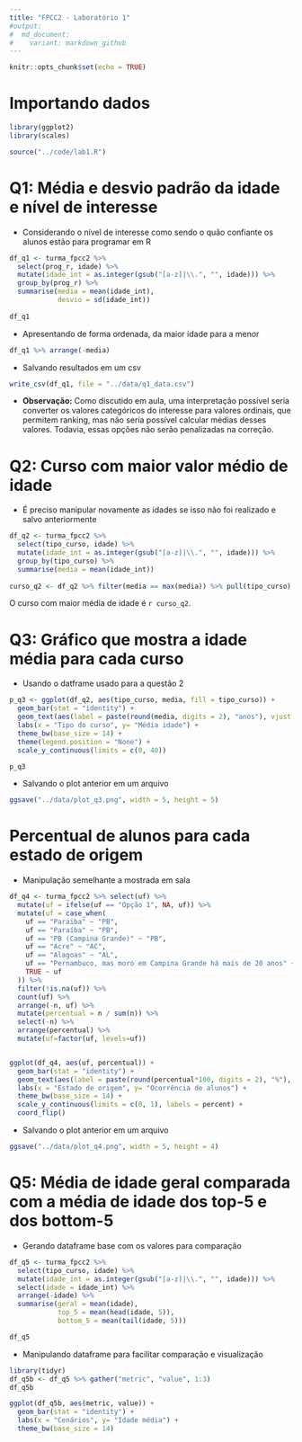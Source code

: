 ---
title: "FPCC2 - Laboratório 1"
#output:
#  md_document:
#    variant: markdown_github
---

```{r setup, include=FALSE}
knitr::opts_chunk$set(echo = TRUE)
```

# Importando dados
```{r, echo = FALSE, message=FALSE, warning=FALSE}
library(ggplot2)
library(scales)

source("../code/lab1.R")
```

# Q1: Média e desvio padrão da idade e nível de interesse

* Considerando o nível de interesse como sendo o quão confiante os alunos estão para programar em R 

```{r}
df_q1 <- turma_fpcc2 %>% 
  select(prog_r, idade) %>% 
  mutate(idade_int = as.integer(gsub("[a-z]|\\.", "", idade))) %>% 
  group_by(prog_r) %>% 
  summarise(media = mean(idade_int),
            desvio = sd(idade_int))
      
df_q1   
```

* Apresentando de forma ordenada, da maior idade para a menor

```{r}
df_q1 %>% arrange(-media)
```

* Salvando resultados em um csv

```{r}
write_csv(df_q1, file = "../data/q1_data.csv")
```

* **Observação:** Como discutido em aula, uma interpretação possível seria converter os valores categóricos do interesse para valores ordinais, que permitem ranking, mas não seria possível calcular médias desses valores. Todavia, essas opções não serão penalizadas na correção. 

# Q2: Curso com maior valor médio de idade

* É preciso manipular novamente as idades se isso não foi realizado e salvo anteriormente

```{r}
df_q2 <- turma_fpcc2 %>% 
  select(tipo_curso, idade) %>% 
  mutate(idade_int = as.integer(gsub("[a-z]|\\.", "", idade))) %>% 
  group_by(tipo_curso) %>% 
  summarise(media = mean(idade_int))
      
curso_q2 <- df_q2 %>% filter(media == max(media)) %>% pull(tipo_curso)
```
O curso com maior média de idade é `r curso_q2`.

# Q3: Gráfico que mostra a idade média para cada curso

* Usando o datframe usado para a questão 2

```{r, fig.align='center'}
p_q3 <- ggplot(df_q2, aes(tipo_curso, media, fill = tipo_curso)) + 
  geom_bar(stat = "identity") + 
  geom_text(aes(label = paste(round(media, digits = 2), "anos"), vjust = -1)) + 
  labs(x = "Tipo do curso", y= "Média idade") + 
  theme_bw(base_size = 14) + 
  theme(legend.position = "None") + 
  scale_y_continuous(limits = c(0, 40))

p_q3
```
* Salvando o plot anterior em um arquivo


```{r}
ggsave("../data/plot_q3.png", width = 5, height = 5)
```

# Percentual de alunos para cada estado de origem

* Manipulação semelhante a mostrada em sala

```{r, fig.align='center'}
df_q4 <- turma_fpcc2 %>% select(uf) %>% 
  mutate(uf = ifelse(uf == "Opção 1", NA, uf)) %>% 
  mutate(uf = case_when(
    uf == "Paraiba" ~ "PB", 
    uf == "Paraíba" ~ "PB",
    uf == "PB (Campina Grande)" ~ "PB",
    uf == "Acre" ~ "AC",
    uf == "Alagoas" ~ "AL",
    uf == "Pernambuco, mas moro em Campina Grande há mais de 20 anos" ~ "PE",
    TRUE ~ uf
  )) %>% 
  filter(!is.na(uf)) %>%
  count(uf) %>% 
  arrange(-n, uf) %>%
  mutate(percentual = n / sum(n)) %>%
  select(-n) %>% 
  arrange(percentual) %>% 
  mutate(uf=factor(uf, levels=uf))


ggplot(df_q4, aes(uf, percentual)) +  
  geom_bar(stat = "identity") + 
  geom_text(aes(label = paste(round(percentual*100, digits = 2), "%"), hjust = -0.3)) + 
  labs(x = "Estado de origem", y= "Ocorrência de alunos") + 
  theme_bw(base_size = 14) + 
  scale_y_continuous(limits = c(0, 1), labels = percent) + 
  coord_flip()
```

* Salvando o plot anterior em um arquivo


```{r}
ggsave("../data/plot_q4.png", width = 5, height = 4)
```


# Q5: Média de idade geral comparada com a média de idade dos top-5 e dos bottom-5

* Gerando dataframe base com os valores para comparação

```{r}
df_q5 <- turma_fpcc2 %>% 
  select(tipo_curso, idade) %>% 
  mutate(idade_int = as.integer(gsub("[a-z]|\\.", "", idade))) %>% 
  select(idade = idade_int) %>%
  arrange(-idade) %>% 
  summarise(geral = mean(idade),
            top_5 = mean(head(idade, 5)),
            bottom_5 = mean(tail(idade, 5)))

df_q5  
```

* Manipulando dataframe para facilitar comparação e visualização

```{r}
library(tidyr)
df_q5b <- df_q5 %>% gather("metric", "value", 1:3) 
df_q5b
```

```{r, fig.align='center'}
ggplot(df_q5b, aes(metric, value)) + 
  geom_bar(stat = "identity") + 
  labs(x = "Cenários", y= "Idade média") + 
  theme_bw(base_size = 14)
```

